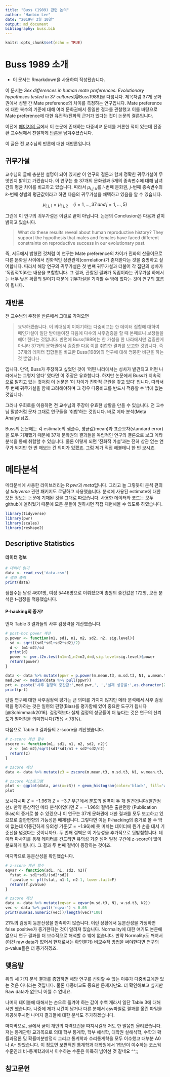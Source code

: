 ```yaml
---
title: "Buss (1989) 관련 논의"
author: "Hanbin Lee"
date: "2019년 3월 10일"
output: md_document
bibliography: buss.bib
---
```


```r
knitr::opts_chunk$set(echo = TRUE)
```

# Buss 1989 소개
* 이 문서는 Rmarkdown을 사용하여 작성됐습니다.

이 문서는 *Sex differences in human mate preferences: Evolutionary hypotheses tested in 37 cultures*[@Buss1989]을 다룹니다.
제목처럼 37개 문화권에서 성별 간 Mate preference의 차이를 측정하는 연구입니다.
Mate preference에 대한 복수의 기준에 대해 여러 문화권에서 동일한 결과를 관찰했고 이를 바탕으로 Mate preference에 대한 유전적/진화적 근거가 있다는 것이 논문의 결론입니다.

이전에 [페이지의 글](https://www.facebook.com/permalink.php?story_fbid=506144699787432&id=303765500025354&pnref=story)에서 이 논문에 존재하는 다중비교 문제를 거론한 적이 있는데 전중환 교수님께서 친절하게 [반론](https://darwin.tistory.com/2)을 남겨주셨습니다.

이 글은 전 교수님의 반론에 대한 재반론입니다.

## 귀무가설
교수님의 글에 충분한 설명이 되어 있지만 이 연구의 결론과 함께 정확한 귀무가설이 무엇인지 밝히고 가겠습니다.
이 연구는 총 37개의 문화권과 5개의 종속변수에 대해 남녀 간의 평균 차이를 비교하고 있습니다.
따라서 $\mu_{i,j,k}$를 $i$-번째 문화권, $j$-번째 종속변수의 $k$-번째 성별의 평균값이라고 하면 다음의 귀무가설을 채택하고 있음을 알 수 있습니다.

$$ \mu_{i,j,1} = \mu_{i,j,2} \quad (i=1,\ldots,37 \, and \, j=1,\ldots,5) $$

그런데 이 연구의 귀무가설은 이걸로 끝이 아닙니다.
논문의 Conclusion은 다음과 같이 밝히고 있습니다.

> What do these results reveal about human reproductive history? 
They support the hypothesis that males and females have faced different constraints on reproductive success in our evolutionary past.

즉, 서두에서 밝혔던 것처럼 이 연구는 Mate preference의 차이가 진화의 산물이므로 다른 문화권 사이에서 진화적인 상관관계(correlation)가 존재한다는 것을 증명하고 싶어합니다.
따라서 해당 연구의 귀무가설은 첫 번쨰 귀무가설과 더불어 각 집단의 성차가 '독립적'이라는 내용을 포함합니다.
그 결과, 관찰된 결과가 독립이라는 귀무가설 하에서는 너무 낮은 확률의 일이기 때문에 귀무가설을 기각할 수 밖에 없다는 것이 연구의 흐름이 됩니다.

## 재반론
전 교수님의 주장을 [반론](https://darwin.tistory.com/2)에서 그대로 가져오면 

> 요약하겠습니다. 이 의대생이 이야기하는 다중비교는 한 데이터 집합에 대하여 메인가설이 일단 받아들여진 다음에 다수의 사후검증을 할 때 본페로니 보정들을 해야 한다는 것입니다. 반면에 Buss(1989)는 한 가설을 한 나라에서만 검증한게 아니라 37개의 문화권에서 검증한 다음 이를 취합한 결과를 보고한 것입니다. 즉 37개의 데이터 집합들을 비교한 Buss(1989)의 연구에 대해 엉뚱한 비판을 하는 것 뿐입니다. 

입니다.
만약, Buss가 주장하고 싶었던 것이 '어떤 나라에서는 성차가 발견되고 어떤 나라에서는 그렇지 않다' 였다면 이 주장은 유효합니다.
하지만 논문에서 Buss가 지속적으로 밝히고 있는 것처럼 이 논문은 '이 차이가 진화적 근원을 갖고 있다' 입니다.
따라서 두 번쨰 귀무가설을 함께 고려해야하며 그 경우 다중비교를 반드시 적용할 수 밖에 없는 것입니다.

그러나 우회로를 이용하면 전 교수님의 주장이 유효한 상황을 만들 수 있습니다.
전 교수님 말씀처럼 문자 그대로 연구들을 '취합'하는 것입니다.
바로 메타 분석(Meta Analysis)죠.

Buss의 논문에는 각 estimate의 샘플수, 평균값(mean)과 표준오차(standard error)을 모두 기재했기 때문에 37개 문화권의 결과들을 독립적인 연구의 결론으로 보고 메타 분석을 통해 취합할 수 있습니다.
물론 이렇게 되면 '진화적 가설'과는 전혀 상관 없는 연구가 되지만 한 번 해보는 건 의미가 있겠죠.
그럼 제가 직접 해볼테니 한 번 보시죠.

# 메타분석
메타분석에 사용한 라이브러리는 R *pwr*과 *meta*입니다.
그리고 늘 그렇듯이 분석 편의상 *tidyverse* 관련 패키지도 로딩하고 사용했습니다.
분석에 사용된 estimate에 대한 모든 정보는 논문에 기재된 것을 그대로 따랐습니다.
사용한 데이터와 코드는 모두 github에 올려뒀기 때문에 모든 분들이 원하시면 직접 재현해볼 수 있도록 하였습니다.

```r
library(tidyverse)
library(pwr)
library(scales)
library(reshape2)
```

## Descriptive Statistics

#### 데이터 정보
```r
# 데이터 읽기
data <- read_csv('data.csv')
# 결과 출력
print(data)
```

샘플수는 남성 4601명, 여성 5446명으로 이뤄졌으며 총원의 중간값은 172명, 모든 분석은 t-검정을 적용했습니다.

#### P-hacking의 증거?

먼저 Table 3 결과들의 사후 검정력을 계산했습니다.
```r
# post-hoc power 계산
p.power <- function(m1, sd1, n1, m2, sd2, n2, sig.level){
  sd <- sqrt((sd1*sd1+sd2*sd2)/2)
  d <- (m1-m2)/sd
  print(d)
  power <- pwr.t2n.test(n1=n1,n2=n2,d=d,sig.level=sig.level)$power
  return(power)
}

data <- data %>% mutate(ppwr = p.power(m.mean.t3, m.sd.t3, N1, w.mean.t3, w.sd.t3, N2, 0.05))
med.pwr <- median(data %>% pull(ppwr))
prt <- paste('사후 검정력 중간값:',med.pwr,', ','실제 성공률:',as.character(29/37),sep="")
print(prt)
```

단일 연구에 대한 사후검정력 평가는 큰 의미를 가지지 않지만 메타 분석에서 사후 검정력을 평가하는 것은 일련의 편향(Bias)를 평가함에 있어 중요한 도구가 됩니다[@Schimmack2016].
검정력보다 실제 검정의 성공률이 더 높다는 것은 연구의 신뢰도가 떨어짐을 의미합니다(75% < 78%). 


다음으로 Table 3 결과들의 z-score을 계산했습니다.
```r
# z-score 계산 함수
zscore <- function(m1, sd1, n1, m2, sd2, n2){
  z <- (m1-m2)/sqrt(sd1*sd1/n1 + sd2*sd2/n2)
  return(z)
}

# zscore 계산
data <- data %>% mutate(z3 = zscore(m.mean.t3, m.sd.t3, N1, w.mean.t3, w.sd.t3, N2))

# zscore 히스토그램
plot <- ggplot(data, aes(x=z3)) + geom_histogram(color='black', fill='white', binwidth=0.2) + geom_vline(xintercept=-1.96, linetype='dashed', color='red', size=1) + geom_vline(xintercept=-3.7, linetype='dashed', color='red', size=1) +xlab('z-score of Table 3') + ylab('Frequency')
plot

```

보시다시피 $Z=-1.96$과 $Z=-3.7$ 부근에서 분포의 절벽이 두 개 발견됩니다(빨간점선).
만약 통상적인 메타 분석이었다면 $Z=-1.96$의 절벽은 출판편향 (Publication Bias)의 증거로 볼 수 있겠으나 이 연구는 37개 문화권에 대한 결과를 모두 보고하고 있으므로 출판편향의 가능성은 배제됩니다.
그렇다면 이는 P-hacking의 증거로 볼 수 밖에 없는데 어중간하게 유의성 기준($Z=-1.96$)에 못 미치는 데이터에 뭔가 손을 대서 기준선을 넘겼다는 것이니까요.
두 번째 절벽은 이 가능성을 추가적으로 뒷받침합니다. 데이터 마사지를 통해 데이터를 건드리면 유의성 기준 넘어 일정 구간에 z-score이 많이 분포하게 됩니다.
그 결과 두 번째 절벽이 등장하는 것이죠.

마지막으로 등분산성을 확인했습니다.
```r
# z-score 계산 함수
eqvar <- function(sd1, n1, sd2, n2){
  fstat <- sd1*sd1/(sd2*sd2)
  f.pvalue <- pf(fstat, n1-1, n2-1, lower.tail=F)
  return(f.pvalue)
}

# zscore 계산
data <- data %>% mutate(eqvar = eqvar(m.sd.t3, N1, w.sd.t3, N2))
vec <- data %>% pull('eqvar') < 0.05
print(sum(as.numeric(vec))/length(vec)*100)
```

21%의 검정이 등분산성을 만족하지 않습니다.
이런 상황에서 등분산성을 가정하면 false positive가 증가한다는 것이 알려져 있습니다.
Normality에 대한 얘기도 본문에 없으니 연구 결과를 더 보수적으로 해석할 수 밖에 없습니다.
만약 Normality도 깨져서 (이건 raw data가 없어서 현재로서는 확인불가) 비모수적 방법을 써야한다면 연구의 p-value들은 더 증가하겠죠.



## 맺음말
위의 세 가지 분석 결과를 종합하면 해당 연구를 신뢰할 수 없는 이유가 다중비교에만 있는 것은 아니라는 것입니다.
물론 다중비교도 중요한 문제지만요.
더 확인해보고 싶지만 Raw data가 없으니 어쩔 수 없네요.

나머지 테이블에 대해서는 손으로 옮겨야 하는 값이 수백 개라서 일단 Table 3에 대해서만 했습니다.
나중에 제가 시간이 남거나 다른 분께서 csv파일로 결과를 옮긴 파일을 제공해주시면 나머지 결과들에 대한 분석도 추가하겠습니다.

마지막으로, 글에서 굳이 개인의 자격요건을 따지시길래 저도 한 말씀만 올리겠습니다.
저는 통계관련 교과목으로 의대 학부 통계학, 학부 해석학, 대학원 실해석학, 수학과 확률과정론 및 확률미분방정식 그리고 통계학과 수리통계학을 모두 이수했고 대부분 A0나 A+ 받았습니다.
이 정도면 보편적인 통계학과 대학원에서 1학년이 이수하는 코스웍 수준인데 비-통계학과에서 이수하는 수준은 아득히 넘어선 것 같네요 ^^;; 

## 참고문헌
